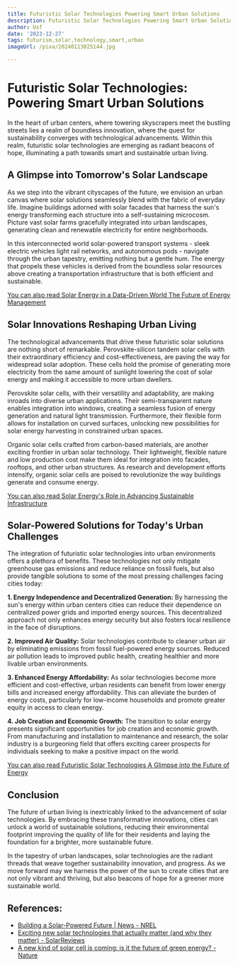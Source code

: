 ```yaml
---
title: Futuristic Solar Technologies Powering Smart Urban Solutions
description: Futuristic Solar Technologies Powering Smart Urban Solutions
author: Usf
date: '2023-12-27'
tags: futurism,solar,technology,smart,urban
imageUrl: /pixa/20240113025144.jpg

---
```

# Futuristic Solar Technologies:  Powering Smart Urban Solutions

In the heart of  urban centers, where towering skyscrapers meet the bustling streets lies a realm of boundless innovation, where the quest for sustainability converges with  technological advancements. Within this realm, futuristic solar technologies are  emerging as  radiant beacons of hope, illuminating a path towards smart and sustainable urban living.

##  A Glimpse into  Tomorrow's Solar Landscape

As we step into the vibrant cityscapes of the future, we envision an urban canvas where  solar solutions seamlessly blend with the fabric  of everyday life. Imagine buildings adorned with solar facades that  harness  the sun's energy  transforming  each structure into a self-sustaining  microcosm. Picture vast solar farms gracefully integrated into urban landscapes,  generating clean and renewable electricity for  entire neighborhoods.

In this interconnected world solar-powered transport systems - sleek electric vehicles light rail  networks, and autonomous pods - navigate through the urban tapestry,  emitting nothing but a gentle hum.  The energy that propels these vehicles is derived from the boundless  solar resources above creating a transportation infrastructure that  is both efficient and sustainable.

[You can  also read  Solar Energy in a Data-Driven World The Future of  Energy Management](Solar%20Energy%20in%20a%20Data-Driven%20World%20The%20Future%20of%20Energy%20Management)


## Solar Innovations Reshaping Urban Living

The technological advancements that drive these  futuristic solar solutions are nothing short of remarkable. Perovskite-silicon tandem solar cells with their extraordinary efficiency and cost-effectiveness, are  paving the way for widespread solar adoption. These cells hold the promise of generating more electricity from the same amount of  sunlight lowering the cost of solar energy and making it accessible to more urban dwellers.

Perovskite solar cells, with their versatility and adaptability, are making inroads into diverse urban applications. Their semi-transparent nature enables integration into windows, creating a seamless  fusion of energy generation and natural light transmission.  Furthermore, their flexible form allows for installation  on curved surfaces, unlocking new possibilities for solar energy harvesting  in constrained  urban spaces.

Organic  solar cells crafted from carbon-based materials, are another exciting frontier in urban solar technology. Their lightweight,  flexible nature and low production cost make them ideal for integration  into facades, rooftops, and other urban structures. As research  and development efforts intensify, organic solar cells are poised to revolutionize the way buildings generate and consume energy.

[You can also read Solar Energy's Role in Advancing Sustainable  Infrastructure](Solar%20Energy%27s%20Role%20in%20Advancing%20Sustainable%20Infrastructure)


## Solar-Powered Solutions for Today's Urban Challenges

The integration of futuristic solar  technologies into urban environments offers a plethora of benefits. These technologies not only  mitigate greenhouse  gas emissions and reduce reliance on  fossil fuels, but also provide tangible solutions  to some of the most pressing challenges facing cities today:

**1. Energy Independence and Decentralized Generation:** By harnessing the sun's  energy within urban centers cities can reduce their dependence  on centralized power grids and imported energy sources. This decentralized approach not only  enhances energy security but also fosters  local resilience in  the  face of disruptions.

**2. Improved Air  Quality:** Solar  technologies contribute  to  cleaner  urban air by eliminating emissions from fossil  fuel-powered energy sources. Reduced air pollution leads to improved public health, creating healthier and more livable urban environments.

**3.  Enhanced Energy Affordability:** As solar technologies  become  more efficient and cost-effective, urban residents can benefit from lower energy bills and increased energy affordability.  This can alleviate the burden of energy costs, particularly for low-income households and  promote greater equity in access to clean energy.

**4. Job Creation and Economic Growth:** The transition to solar energy presents significant opportunities for job creation and economic growth. From manufacturing and installation to maintenance and research, the  solar industry is a burgeoning field that offers exciting career prospects for individuals seeking to make a positive impact on the world.

[You can also read Futuristic Solar Technologies A Glimpse into the Future of Energy](Futuristic%20Solar%20Technologies%20A%20Glimpse%20into%20the%20Future%20of%20Energy)


##  Conclusion

The  future of urban living is inextricably linked to the advancement of solar technologies. By embracing these transformative innovations, cities can unlock a world of sustainable solutions, reducing their environmental footprint improving the quality of life for their residents and laying the foundation for a brighter, more sustainable future.

In the tapestry  of urban landscapes, solar technologies  are the radiant threads that  weave together  sustainability innovation, and progress. As we move forward  may we harness the power of the sun  to create cities that are not only vibrant  and thriving, but also beacons of hope for a greener  more sustainable world.

## References:
- [Building a Solar-Powered Future | News - NREL](https://www.nrel.gov/news/program/2022/building-a-solar-powered-future.html)
- [Exciting new solar technologies that actually matter (and why they matter) - SolarReviews](https://www.solarreviews.com/blog/solar-panel-technologies-that-will-revolutionize-energy-production)
- [A new kind of solar cell is coming: is it the future of green energy? - Nature](https://www.nature.com/articles/d41586-023-03714-y)
